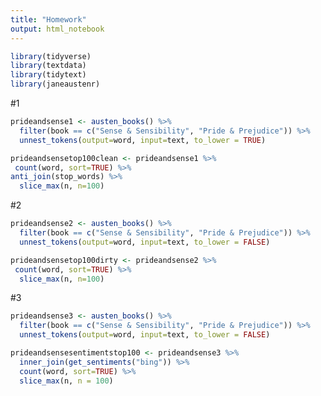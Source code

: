 ```yaml
---
title: "Homework"
output: html_notebook
---
```


```r
library(tidyverse)
library(textdata)
library(tidytext)
library(janeaustenr)
```

#1

```r
prideandsense1 <- austen_books() %>% 
  filter(book == c("Sense & Sensibility", "Pride & Prejudice")) %>% 
  unnest_tokens(output=word, input=text, to_lower = TRUE) 

prideandsensetop100clean <- prideandsense1 %>% 
 count(word, sort=TRUE) %>% 
anti_join(stop_words) %>% 
  slice_max(n, n=100)
```

#2
```r
prideandsense2 <- austen_books() %>% 
  filter(book == c("Sense & Sensibility", "Pride & Prejudice")) %>% 
  unnest_tokens(output=word, input=text, to_lower = FALSE) 

prideandsensetop100dirty <- prideandsense2 %>% 
 count(word, sort=TRUE) %>% 
  slice_max(n, n=100)
```

#3

```r
prideandsense3 <- austen_books() %>% 
  filter(book == c("Sense & Sensibility", "Pride & Prejudice")) %>% 
  unnest_tokens(output=word, input=text, to_lower = FALSE) 

prideandsensesentimentstop100 <- prideandsense3 %>% 
  inner_join(get_sentiments("bing")) %>% 
  count(word, sort=TRUE) %>% 
  slice_max(n, n = 100) 
```

